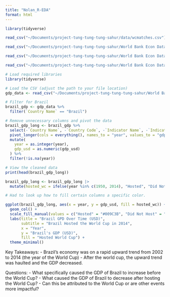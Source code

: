 ```yaml
---
title: "Nolan_R-EDA"
format: html
---
```



```r
library(tidyverse)
```

```r
read_csv("~/Documents/project-tung-tung-tung-sahur/data/wcmatches.csv")
```



```r

read_csv("~/Documents/project-tung-tung-tung-sahur/World Bank Econ Data/API_NY.GDP.MKTP.CD_DS2_en_csv_v2_26433.csv")

read_csv("~/Documents/project-tung-tung-tung-sahur/World Bank Econ Data/Metadata_Country_API_NY.GDP.MKTP.CD_DS2_en_csv_v2_26433.csv")

read_csv("~/Documents/project-tung-tung-tung-sahur/World Bank Econ Data/Metadata_Indicator_API_NY.GDP.MKTP.CD_DS2_en_csv_v2_26433.csv")

```


```r
# Load required libraries
library(tidyverse)

# Load the CSV (adjust the path to your file location)
gdp_data <- read_csv("~/Documents/project-tung-tung-tung-sahur/World Bank Econ Data/API_NY.GDP.MKTP.CD_DS2_en_csv_v2_26433.csv", skip = 4)

# Filter for Brazil
brazil_gdp <- gdp_data %>%
  filter(`Country Name` == "Brazil")

# Remove unnecessary columns and pivot the data
brazil_gdp_long <- brazil_gdp %>%
  select(-`Country Name`, -`Country Code`, -`Indicator Name`, -`Indicator Code`) %>%
  pivot_longer(cols = everything(), names_to = "year", values_to = "gdp_usd") %>%
  mutate(
    year = as.integer(year),
    gdp_usd = as.numeric(gdp_usd)
  ) %>%
  filter(!is.na(year))

# View the cleaned data
print(head(brazil_gdp_long))

```

```r
brazil_gdp_long <- brazil_gdp_long |>
  mutate(hosted_wc = ifelse(year %in% c(1950, 2014), "Hosted", "Did Not Host"))

# Had to look up how to fill certain columns a specific color. 

ggplot(brazil_gdp_long, aes(x = year, y = gdp_usd, fill = hosted_wc)) + 
  geom_col() + 
  scale_fill_manual(values = c("Hosted" = "#009C3B", "Did Not Host" = "lightgrey")) + 
  labs(title = "Brazil GPD Over Time (USD)", 
       subtitle = "Brazil Hosted the World Cup in 2014",
       x = "Year",
       y = "Brazil's GDP (USD)", 
       fill = "Hosted World Cup") + 
  theme_minimal() 

```

Key Takeaways:
- Brazil's economy was on a rapid upward trend from 2002 to 2014 (the year of the World Cup)
- After the world cup, the upward trend was haulted and the GDP decreased. 

Questions: 
- What specifically caused the GDP of Brazil to increase before the World Cup?
- What caused the GDP of Brazil to decrease after hosting the World Cup? 
- Can this be attributed to the World Cup or are other events more impactful?





